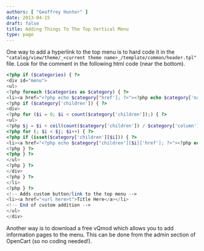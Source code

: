 ```yaml
---
authors: [ "Geoffrey Hunter" ]
date: 2013-04-15
draft: false
title: Adding Things To The Top Vertical Menu
type: page
---
```



One way to add a hyperlink to the top menu is to hard code it in the `"catalog/view/theme/_<current theme name>_/template/common/header.tpl"` file. Look for the comment in the following html code (near the bottom).

```php
<?php if ($categories) { ?>
<div id="menu">
<ul>
<?php foreach ($categories as $category) { ?>
<li><a href="<?php echo $category['href']; ?>"><?php echo $category['name']; ?></a>
<?php if ($category['children']) { ?>
<div>
<?php for ($i = 0; $i < count($category['children']);) { ?>
<ul>
<?php $j = $i + ceil(count($category['children']) / $category['column']); ?>
<?php for (; $i < $j; $i++) { ?>
<?php if (isset($category['children'][$i])) { ?>
<li><a href="<?php echo $category['children'][$i]['href']; ?>"><?php echo $category['children'][$i]['name']; ?></a></li>
<?php } ?>
<?php } ?>
</ul>
<?php } ?>
</div>
<?php } ?>
</li>
<?php } ?>
<!-- Adds custom button/link to the top menu -->
<li><a href="<url here>t">Title Here</a></li>
<!-- End of custom addition -->
</ul>
</div>
```

Another way is to download a free vQmod which allows you to add information pages to the menu. This can be done from the admin section of OpenCart (so no coding needed!).
